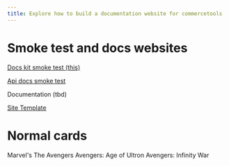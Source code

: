 ```yaml
---
title: Explore how to build a documentation website for commercetools
---
```


# Smoke test and docs websites

<Cards narrow>
  <Card>

  [Docs kit smoke test (this)](/docs-smoke-test)

  </Card>
  <Card>

  [Api docs smoke test](/api-docs-smoke-test)

  </Card>
  <Card>

  Documentation (tbd)

  </Card>
  <Card>

  [Site Template](/site-template)

  </Card>
</Cards>

# Normal cards

<Cards>
  <Card>Marvel's The Avengers</Card>
  <Card>Avengers: Age of Ultron</Card>
  <Card>Avengers: Infinity War</Card>
</Cards>

